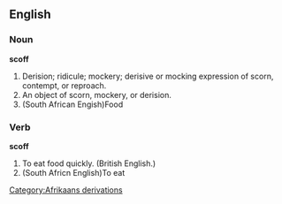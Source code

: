 ==English==
===Noun===
'''scoff'''
#Derision; ridicule; mockery; derisive or mocking expression of scorn, contempt, or reproach.
#An object of scorn, mockery, or derision.
#(South African Engish)Food
===Verb===
'''scoff'''
#To eat food quickly. (British English.)
#(South Africn English)To eat
[[Category:Afrikaans derivations]]